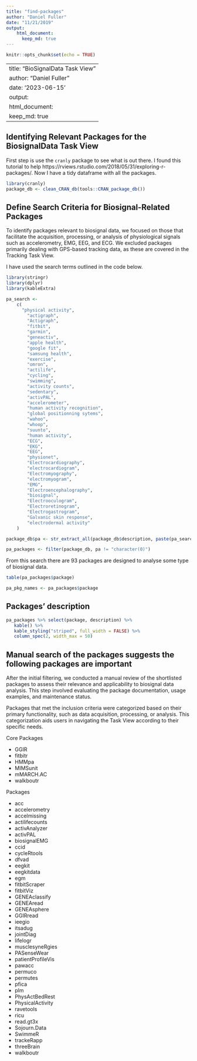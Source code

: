```yaml
---
title: "find-packages"
author: "Daniel Fuller"
date: "11/21/2019"
output:
    html_document:
      keep_md: true
---
```


```r
knitr::opts_chunk$set(echo = TRUE)
```


---
title: "BioSignalData Task View"
author: "Daniel Fuller"
date: '2023-06-15'
output:
      html_document:
        keep_md: true
---



## Identifying Relevant Packages for the BiosignalData Task View

First step is use the `cranly` package to see what is out there. I found this tutorial to help https://rviews.rstudio.com/2018/05/31/exploring-r-packages/. Now I have a tidy dataframe with all the packages. 


```r
library(cranly)
package_db <- clean_CRAN_db(tools::CRAN_package_db())
```

## Define Search Criteria for Biosignal-Related Packages

To identify packages relevant to biosignal data, we focused on those that facilitate the acquisition, processing, or analysis of physiological signals such as accelerometry, EMG, EEG, and ECG. We excluded packages primarily dealing with GPS-based tracking data, as these are covered in the Tracking Task View.

I have used the search terms outlined in the code below. 

```r
library(stringr)
library(dplyr)
library(kableExtra)
```

```r
pa_search <-
    c(
      "physical activity",
        "actigraph",
        "Actigraph",
        "fitbit",
        "garmin",
        "geneactiv",
        "apple health",
        "google fit",
        "samsung health",
        "exercise",
        "omron",
        "actilife",
        "cycling",
        "swimming",
        "activity counts",
        "sedentary",
        "activPAL",
        "accelerometer", 
        "human activity recognition",
        "global positionning sytems",
        "wahoo",
        "whoop",
        "suunto",
        "human activity",
	    "ECG",
        "EKG",
        "EEG", 
        "physionet", 
        "Electrocardiography", 
        "electrocardiogram",
        "Electromyography", 
        "electromyogram",
        "EMG",
        "Electroencephalography",
        "biosignal", 
        "Electrooculogram",
        "Electroretinogram", 
        "Electrogastrogram", 
        "Galvanic skin response",
        "electrodermal activity"
    )

package_db$pa <- str_extract_all(package_db$description, paste(pa_search, collapse = "|"))

pa_packages <- filter(package_db, pa != "character(0)")
```

From this search there are 93 packages are designed to analyse some type of biosignal data.

```r
table(pa_packages$package)
```

```r
pa_pkg_names <- pa_packages$package
```

## Packages' description

```r
pa_packages %>% select(package, description) %>%
   kable() %>%
   kable_styling("striped", full_width = FALSE) %>% 
   column_spec(2, width_max = 50)
```

## Manual search of the packages suggests the following packages are important

After the initial filtering, we conducted a manual review of the shortlisted packages to assess their relevance and applicability to biosignal data analysis. This step involved evaluating the package documentation, usage examples, and maintenance status.​

Packages that met the inclusion criteria were categorized based on their primary functionality, such as data acquisition, processing, or analysis. This categorization aids users in navigating the Task View according to their specific needs.

Core Packages


* GGIR 
* fitbitr
* HMMpa
* MIMSunit
* mMARCH.AC
* walkboutr

Packages


* acc
* accelerometry
* accelmissing
* actilifecounts
* activAnalyzer
* activPAL
* biosignalEMG
* ccid
* cycleRtools
* dfvad
* eegkit
* eegkitdata
* egm
* fitbitScraper
* fitbitViz
* GENEAclassify
* GENEAread
* GENEAsphere
* GGIRread
* ieegio
* itsadug
* jointDiag
* lifelogr
* musclesyneRgies
* PASenseWear
* patientProfileVis
* pawacc
* permuco
* permutes
* pfica
* plm 
* PhysActBedRest
* PhysicalActivity
* ravetools 
* ricu 
* read.gt3x
* Sojourn.Data
* SwimmeR
* trackeRapp
* threeBrain
* walkboutr
